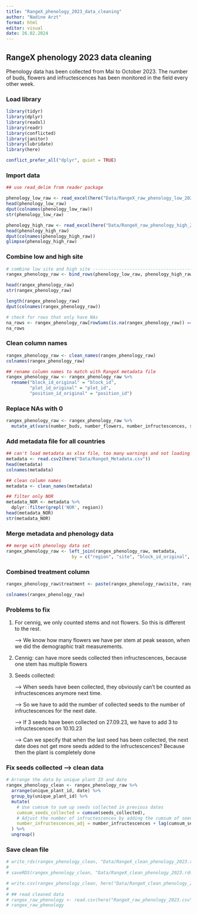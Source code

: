 ```yaml
---
title: "RangeX_phenology_2023_data_cleaning"
author: "Nadine Arzt"
format: html
editor: visual
date: 26.02.2024
---
```


## RangeX phenology 2023 data cleaning

Phenology data has been collected from Mai to October 2023. The number of buds, flowers and infructescences has been monitored in the field every other week.

### Load library

```r
library(tidyr)
library(dplyr)
library(readxl)
library(readr)
library(conflicted)
library(janitor)
library(lubridate)
library(here)

conflict_prefer_all("dplyr", quiet = TRUE)
```

### Import data

```r
## use read_delim from reader package

phenology_low_raw <- read_excel(here("Data/RangeX_raw_phenology_low_2023.xlsx"),sheet = 2)
head(phenology_low_raw)
dput(colnames(phenology_low_raw))
str(phenology_low_raw)

phenology_high_raw <- read_excel(here("Data/RangeX_raw_phenology_high_2023.xlsx"), sheet = 2)
head(phenology_high_raw)
dput(colnames(phenology_high_raw))
glimpse(phenology_high_raw)
```

### Combine low and high site

```r
# combine low site and high site ----------------------------------------------
rangex_phenology_raw <- bind_rows(phenology_low_raw, phenology_high_raw)

head(rangex_phenology_raw)
str(rangex_phenology_raw)

length(rangex_phenology_raw)
dput(colnames(rangex_phenology_raw))

# check for rows that only have NAs
na_rows <- rangex_phenology_raw[rowSums(is.na(rangex_phenology_raw)) == ncol(rangex_phenology_raw), ]
na_rows
```

### Clean column names

```r
rangex_phenology_raw <- clean_names(rangex_phenology_raw)
colnames(rangex_phenology_raw)

## rename column names to match with RangeX metadata file
rangex_phenology_raw <- rangex_phenology_raw %>%
  rename("block_id_original" = "block_id",
         "plot_id_original" = "plot_id",
         "position_id_original" = "position_id")
```

### Replace NAs with 0

```r
rangex_phenology_raw <- rangex_phenology_raw %>%
  mutate_at(vars(number_buds, number_flowers, number_infructescences, seeds_collected), ~replace(., is.na(.), 0))
```

### Add metadata file for all countries

```r
## can't load metadata as xlsx file, too many warnings and not loading correct
metadata <- read.csv2(here("Data/RangeX_Metadata.csv"))
head(metadata)
colnames(metadata)

## clean column names
metadata <- clean_names(metadata)

## filter only NOR
metadata_NOR <- metadata %>%
  dplyr::filter(grepl('NOR', region))
head(metadata_NOR)
str(metadata_NOR)

```

### Merge metadata and phenology data

```r
## merge with phenology data set
rangex_phenology_raw <- left_join(rangex_phenology_raw, metadata,
                         by = c("region", "site", "block_id_original", "plot_id_original", "position_id_original", "species"))
```

### Combined treatment column

```r
rangex_phenology_raw$treatment <- paste(rangex_phenology_raw$site, rangex_phenology_raw$treat_warming, rangex_phenology_raw$treat_competition, sep = "_")

colnames(rangex_phenology_raw)
```

### Problems to fix

1.  For cennig, we only counted stems and not flowers. So this is different to the rest.

    --\> We know how many flowers we have per stem at peak season, when we did the demographic trait measurements.

2.  Cennig: can have more seeds collected then infructescences, because one stem has multiple flowers

3.  Seeds collected:

    --\> When seeds have been collected, they obviously can't be counted as infructescences anymore next time.

    --\> So we have to add the number of collected seeds to the number of infructescences for the next date.

    --\> If 3 seeds have been collected on 27.09.23, we have to add 3 to infructescences on 10.10.23

    --\> Can we specify that when the last seed has been collected, the next date does not get more seeds added to the infructescences? Because then the plant is completely done

### Fix seeds collected –\> clean data

```r
# Arrange the data by unique plant ID and date
rangex_phenology_clean <- rangex_phenology_raw %>%
  arrange(unique_plant_id, date) %>%
  group_by(unique_plant_id) %>%
  mutate(
    # Use cumsum to sum up seeds collected in previous dates
    cumsum_seeds_collected = cumsum(seeds_collected),
    # Adjust the number of infructescences by adding the cumsum of seeds collected
    number_infructescences_adj = number_infructescences + lag(cumsum_seeds_collected, default = 0)
  ) %>%
  ungroup()

```

### Save clean file

```r
# write_rds(rangex_phenology_clean, "Data/RangeX_clean_phenology_2023.rds")
# 
# saveRDS(rangex_phenology_clean, "Data/RangeX_clean_phenology_2023.rds")
```

```r
# write.csv(rangex_phenology_clean, here("Data/RangeX_clean_phenology_2023.csv"), row.names = FALSE)
# 
# ## read cleaned data
# rangex_raw_phenology <- read.csv(here("RangeX_raw_phenology_2023.csv"))
# rangex_raw_phenology
```
